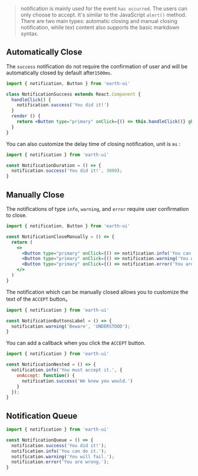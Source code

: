 > notification is mainly used for the event `has occurred`. The users can only choose to accept. It's similar to the JavaScript `alert()` method. There are two main types: automatic closing and manual closing notification, while text content also supports the basic markdown syntax.

## Automatically Close

The `success` notification do not require the confirmation of user and will be automatically closed by default after`1500ms`.

```jsx tabs
import { notification, Button } from 'earth-ui'

class NotificationSuccess extends React.Component {
  handleClick() {
    notification.success('You did it!')
  }
  render () {
    return <Button type="primary" onClick={() => this.handleClick()} ghost>SUCCESS</Button>
  }
}
```

You can also customize the delay time of closing notification, unit is `ms` :

```jsx run
import { notification } from 'earth-ui'

const NotificationDuration = () => {
  notification.success('You did it!', 3000);
}
```

## Manually Close

The notifications of type `info`, `warning`, and `error` require user confirmation to close.

```jsx tabs
import { notification, Button } from 'earth-ui'

const NotificationCloseManually = () => {
  return (
    <>
      <Button type="primary" onClick={() => notification.info('You can do it.')} ghost>INFO</Button>
      <Button type="primary" onClick={() => notification.warning('You will fail.')} ghost>WARNING</Button>
      <Button type="primary" onClick={() => notification.error('You are wrong.')} ghost>ERROR</Button>
    </>
  )
}
```

The notification which can be manually closed allows you to customize the text of the `ACCEPT` button。

```jsx run
import { notification } from 'earth-ui'

const NotificationButtonsLabel = () => {
  notification.warning('Beware', 'UNDERSTOOD');
}
```

You can add a callback when you click the `ACCEPT` button.

```jsx run
import { notification } from 'earth-ui'

const NotificationNested = () => {
  notification.info('You must accept it.', {
    onAccept: function() {
      notification.success('We knew you would.')
    }
  });
}
```

## Notification Queue

```jsx run
import { notification } from 'earth-ui'

const NotificationQueue = () => {
  notification.success('You did it!');
  notification.info('You can do it.');
  notification.warning('You will fail.');
  notification.error('You are wrong.');
}
```
